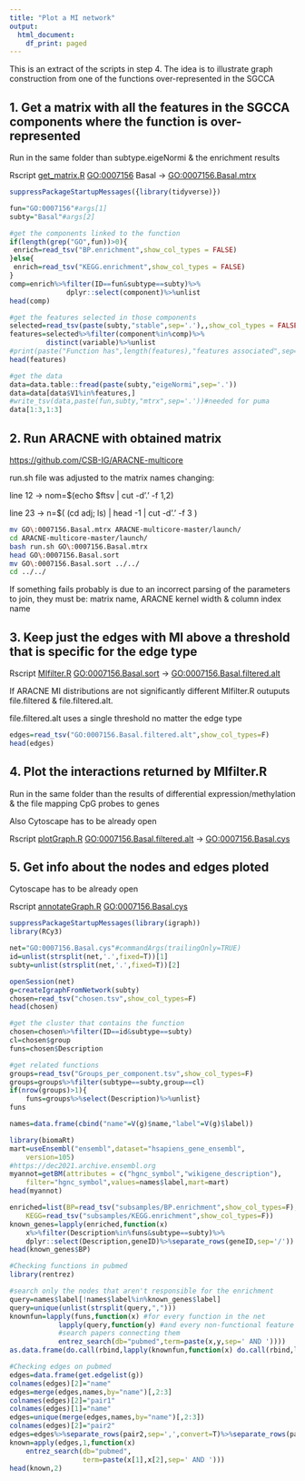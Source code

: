 ```yaml
---
title: "Plot a MI network"
output:
  html_document:
    df_print: paged
---
```


This is an extract of the scripts in step 4. The idea is to illustrate graph construction from one of the functions over-represented in the SGCCA

## 1. Get a matrix with all the features in the SGCCA components where the function is over-represented

Run in the same folder than subtype.eigeNormi & the enrichment results

Rscript [get_matrix.R](https://github.com/CSB-IG/SGCCA/blob/main/get_matrix.R) <GO:0007156> Basal → <GO:0007156.Basal.mtrx>

```r
suppressPackageStartupMessages({library(tidyverse)})

fun="GO:0007156"#args[1]
subty="Basal"#args[2]

#get the components linked to the function
if(length(grep("GO",fun))>0){
 enrich=read_tsv("BP.enrichment",show_col_types = FALSE)
}else{
 enrich=read_tsv("KEGG.enrichment",show_col_types = FALSE)	
}
comp=enrich%>%filter(ID==fun&subtype==subty)%>%
			  dplyr::select(component)%>%unlist
head(comp)
```

```r
#get the features selected in those components
selected=read_tsv(paste(subty,"stable",sep='.'),,show_col_types = FALSE)
features=selected%>%filter(component%in%comp)%>%
		 distinct(variable)%>%unlist
#print(paste("Function has",length(features),"features associated",sep=' '))
head(features)
```

```r
#get the data
data=data.table::fread(paste(subty,"eigeNormi",sep='.'))
data=data[data$V1%in%features,]
#write_tsv(data,paste(fun,subty,"mtrx",sep='.'))#needed for puma
data[1:3,1:3]
```

## 2. Run ARACNE with obtained matrix

<https://github.com/CSB-IG/ARACNE-multicore>

run.sh file was adjusted to the matrix names changing:

line 12 → nom=\$(echo \$ftsv \| cut -d'.' -f 1,2)

line 23 → n=\$( (cd adj; ls) \| head -1 \| cut -d'.' -f 3 )

```bash
mv GO\:0007156.Basal.mtrx ARACNE-multicore-master/launch/
cd ARACNE-multicore-master/launch/
bash run.sh GO\:0007156.Basal.mtrx
head GO\:0007156.Basal.sort
mv GO\:0007156.Basal.sort ../../
cd ../../
```

If something fails probably is due to an incorrect parsing of the parameters to join, they must be: matrix name, ARACNE kernel width & column index name

## 3. Keep just the edges with MI above a threshold that is specific for the edge type

Rscript [MIfilter.R](https://github.com/CSB-IG/SGCCA/blob/main/MIfilter.R) <GO:0007156.Basal.sort> → <GO:0007156.Basal.filtered.alt>

If ARACNE MI distributions are not significantly different MIfilter.R outuputs file.filtered & file.filtered.alt.

file.filtered.alt uses a single threshold no matter the edge type

```r
edges=read_tsv("GO:0007156.Basal.filtered.alt",show_col_types=F)
head(edges)
```

## 4. Plot the interactions returned by MIfilter.R

Run in the same folder than the results of differential expression/methylation & the file mapping CpG probes to genes

Also Cytoscape has to be already open

Rscript [plotGraph.R](https://github.com/CSB-IG/SGCCA/blob/main/plotGraph.R) <GO:0007156.Basal.filtered.alt> → <GO:0007156.Basal.cys>

## 5. Get info about the nodes and edges ploted

Cytoscape has to be already open

Rscript [annotateGraph.R](https://github.com/CSB-IG/SGCCA/blob/main/annotateGraph.R) <GO:0007156.Basal.cys>

```r
suppressPackageStartupMessages(library(igraph))
library(RCy3)

net="GO:0007156.Basal.cys"#commandArgs(trailingOnly=TRUE)
id=unlist(strsplit(net,'.',fixed=T))[1]
subty=unlist(strsplit(net,'.',fixed=T))[2]

openSession(net)
g=createIgraphFromNetwork(subty)
chosen=read_tsv("chosen.tsv",show_col_types=F)
head(chosen)
```

```r
#get the cluster that contains the function
chosen=chosen%>%filter(ID==id&subtype==subty)
cl=chosen$group
funs=chosen$Description

#get related functions
groups=read_tsv("Groups_per_component.tsv",show_col_types=F)
groups=groups%>%filter(subtype==subty,group==cl)
if(nrow(groups)>1){
	funs=groups%>%select(Description)%>%unlist}
funs
```

```r
names=data.frame(cbind("name"=V(g)$name,"label"=V(g)$label))

library(biomaRt)
mart=useEnsembl("ensembl",dataset="hsapiens_gene_ensembl",
	version=105)
#https://dec2021.archive.ensembl.org
myannot=getBM(attributes = c("hgnc_symbol","wikigene_description"),
	filter="hgnc_symbol",values=names$label,mart=mart)
head(myannot)
```

```r
enriched=list(BP=read_tsv("subsamples/BP.enrichment",show_col_types=F),
	KEGG=read_tsv("subsamples/KEGG.enrichment",show_col_types=F))
known_genes=lapply(enriched,function(x) 
	x%>%filter(Description%in%funs&subtype==subty)%>%
	dplyr::select(Description,geneID)%>%separate_rows(geneID,sep='/'))
head(known_genes$BP)
```

```r
#Checking functions in pubmed
library(rentrez)

#search only the nodes that aren't responsible for the enrichment
query=names$label[!names$label%in%known_genes$label]
query=unique(unlist(strsplit(query,",")))
knownfun=lapply(funs,function(x) #for every function in the net
			lapply(query,function(y) #and every non-functional feature
			#search papers connecting them
			entrez_search(db="pubmed",term=paste(x,y,sep=' AND '))))
as.data.frame(do.call(rbind,lapply(knownfun,function(x) do.call(rbind,lapply(x,function(y) cbind(paste(y$ids,collapse=','),y$QueryTranslation))))))[1:2,]
```

```r
#Checking edges on pubmed
edges=data.frame(get.edgelist(g))
colnames(edges)[2]="name"
edges=merge(edges,names,by="name")[,2:3]
colnames(edges)[2]="pair1"
colnames(edges)[1]="name"
edges=unique(merge(edges,names,by="name")[,2:3])
colnames(edges)[2]="pair2"
edges=edges%>%separate_rows(pair2,sep=',',convert=T)%>%separate_rows(pair2,sep=',',convert=T)
known=apply(edges,1,function(x) 
	entrez_search(db="pubmed",
				  term=paste(x[1],x[2],sep=' AND ')))
head(known,2)
```
